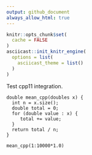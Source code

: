 ```yaml
---
output: github_document
always_allow_html: true
---
```


```r
knitr::opts_chunk$set(
  cache = FALSE
)
asciicast::init_knitr_engine(
  options = list(
    asciicast_theme = list()
  )
)
```

Test cpp11 integration.

```asciicastcpp11
double mean_cpp(doubles x) {
  int n = x.size();
  double total = 0;
  for (double value : x) {
     total += value;
  }
  return total / n;
}
```

```asciicast
mean_cpp(1:10000*1.0)
```
